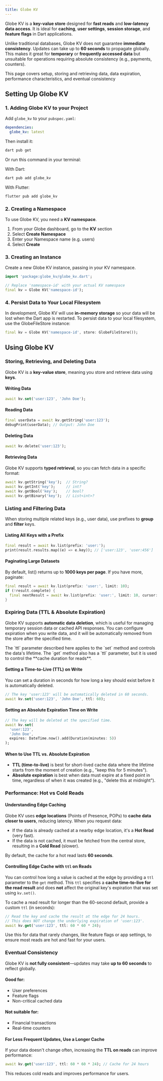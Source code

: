 ```yaml
---
title: Globe KV
---
```


Globe KV is a **key-value store** designed for **fast reads** and **low-latency data access**. It is ideal for **caching**, **user settings**, **session storage**, and **feature flags** in Dart applications.

Unlike traditional databases, Globe KV does not guarantee **immediate consistency**. Updates can take up to **60 seconds** to propagate globally. This makes it great for **temporary** or **frequently accessed data** but unsuitable for operations requiring absolute consistency (e.g., payments, counters).

This page covers setup, storing and retrieving data, data expiration, performance characteristics, and eventual consistency

## Setting Up Globe KV

### 1. Adding Globe KV to your Project

Add `globe_kv` to your `pubspec.yaml`:

```yaml
dependencies:
  globe_kv: latest
```

Then install it:

```bash
dart pub get
```

Or run this command in your terminal:

With Dart:

```bash
dart pub add globe_kv
```

With Flutter:

```bash
flutter pub add globe_kv
```

### 2. Creating a Namespace

To use Globe KV, you need a **KV namespace**.

1. From your Globe dashboard, go to the **KV** section
2. Select **Create Namespace**
3. Enter your Namespace name (e.g. users)
4. Select **Create**

### 3. Creating an Instance

Create a new Globe KV instance, passing in your KV namespace.

```dart
import 'package:globe_kv/globe_kv.dart';

// Replace 'namespace-id' with your actual KV namespace
final kv = Globe KV('namespace-id');
```

### 4. Persist Data to Your Local Filesystem

In development, Globe KV will use **in-memory storage** so your data will be lost when the Dart app is restarted. To persist data to your local filesystem, use the GlobeFileStore instance:

```dart
final kv = Globe KV('namespace-id', store: GlobeFileStore());
```

## Using Globe KV

### Storing, Retrieving, and Deleting Data

Globe KV is a **key-value store**, meaning you store and retrieve data using **keys**.

#### Writing Data

```dart
await kv.set('user:123', 'John Doe');
```

#### Reading Data

```dart
final userData = await kv.getString('user:123');
debugPrint(userData); // Output: John Doe
```

#### Deleting Data

```dart
await kv.delete('user:123');
```

#### Retrieving Data

Globe KV supports **typed retrieval**, so you can fetch data in a specific format:

```dart
await kv.getString('key');  // String?
await kv.getInt('key');     // int?
await kv.getBool('key');    // bool?
await kv.getBinary('key');  // List<int>?
```

### Listing and Filtering Data

When storing multiple related keys (e.g., user data), use prefixes to **group** and **filter** keys.

#### Listing All Keys with a Prefix

```dart
final result = await kv.list(prefix: 'user:');
print(result.results.map((e) => e.key)); // ['user:123', 'user:456']
```

#### Paginating Large Datasets

By default, list() returns up to **1000 keys per page**. If you have more, paginate:

```dart
final result = await kv.list(prefix: 'user:', limit: 10);
if (!result.complete) {
  final nextResult = await kv.list(prefix: 'user:', limit: 10, cursor: result.cursor!);
}
```

### Expiring Data (TTL & Absolute Expiration)

Globe KV supports **automatic data deletion**, which is useful for managing temporary session data or cached API responses. You can configure expiration when you write data, and it will be automatically removed from the store after the specified time.

<Info>
  The `ttl` parameter described here applies to the `set` method and controls
  the data's lifetime. The `get` method also has a `ttl` parameter, but it is
  used to control the **cache duration for reads**.
</Info>

#### Setting a Time-to-Live (TTL) on Write

You can set a duration in seconds for how long a key should exist before it is automatically deleted.

```dart
// The key 'user:123' will be automatically deleted in 60 seconds.
await kv.set('user:123', 'John Doe', ttl: 60);
```

#### Setting an Absolute Expiration Time on Write

```dart
// The key will be deleted at the specified time.
await kv.set(
  'user:123',
  'John Doe',
  expires: DateTime.now().add(Duration(minutes: 5))
);
```

#### When to Use TTL vs. Absolute Expiration

- **TTL (time-to-live)** is best for short-lived cache data where the lifetime starts from the moment of creation (e.g., "keep this for 5 minutes").
- **Absolute expiration** is best when data must expire at a fixed point in time, regardless of when it was created (e.g., "delete this at midnight").

### Performance: Hot vs Cold Reads

#### Understanding Edge Caching

Globe KV uses **edge locations** (Points of Presence, POPs) to **cache data closer to users**, reducing latency. When you request data:

- If the data is already cached at a nearby edge location, it's a **Hot Read** (very fast).
- If the data is not cached, it must be fetched from the central store, resulting in a **Cold Read** (slower).

By default, the cache for a hot read lasts **60 seconds**.

#### Controlling Edge Cache with `ttl` on Reads

You can control how long a value is cached at the edge by providing a `ttl` parameter to the `get` method. This `ttl` specifies a **cache time-to-live for the read result** and does **not** affect the original key's expiration that was set using `kv.set()`.

To cache a read result for longer than the 60-second default, provide a custom `ttl` (in seconds):

```dart
// Read the key and cache the result at the edge for 24 hours.
// This does NOT change the underlying expiration of 'user:123'.
await kv.get('user:123', ttl: 60 * 60 * 24);
```

Use this for data that rarely changes, like feature flags or app settings, to ensure most reads are hot and fast for your users.

### Eventual Consistency

Globe KV is **not fully consistent**—updates may take **up to 60 seconds** to reflect globally.

#### Good for:

- User preferences
- Feature flags
- Non-critical cached data

#### Not suitable for:

- Financial transactions
- Real-time counters

#### For Less Frequent Updates, Use a Longer Cache

If your data doesn't change often, increasing the **TTL on reads** can improve performance:

```dart
await kv.get('user:123', ttl: 60 * 60 * 24); // Cache for 24 hours
```

This reduces cold reads and improves performance for users.
